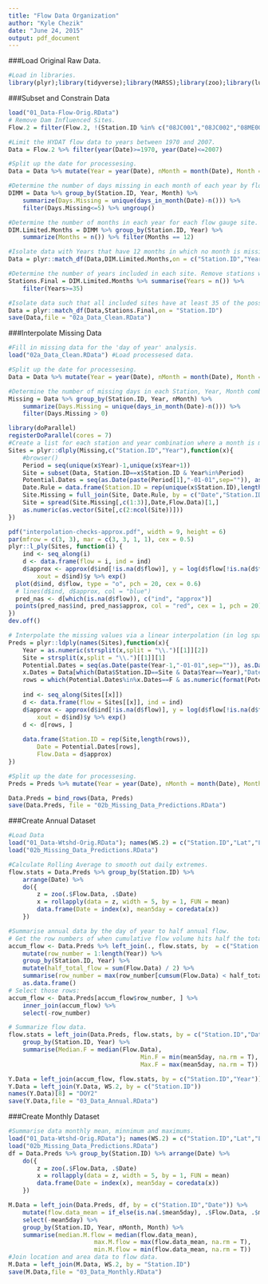 ```yaml
---
title: "Flow Data Organization"
author: "Kyle Chezik"
date: "June 24, 2015"
output: pdf_document
---
```


###Load Original Raw Data.
```r
#Load in libraries.
library(plyr);library(tidyverse);library(MARSS);library(zoo);library(lubridate)
```

###Subset and Constrain Data
```r
load("01_Data-Flow-Orig.RData")
# Remove Dam Influenced Sites.
Flow.2 = filter(Flow.2, !(Station.ID %in% c("08JC001","08JC002","08ME002")))

#Limit the HYDAT flow data to years between 1970 and 2007.
Data = Flow.2 %>% filter(year(Date)>=1970, year(Date)<=2007)

#Split up the date for processesing.
Data = Data %>% mutate(Year = year(Date), nMonth = month(Date), Month = month(Date, label = T), Day = day(Date), DOY = yday(Date))

#Determine the number of days missing in each month of each year by flow gauge station (DIMM = Days In Month Missing). Remove months with more then 5 days missing.
DIMM = Data %>% group_by(Station.ID, Year, Month) %>%
	summarize(Days.Missing = unique(days_in_month(Date)-n())) %>% 
	filter(Days.Missing<=5) %>% ungroup()

#Determine the number of months in each year for each flow gauge site. Remove years with fewer than 12 months.
DIM.Limited.Months = DIMM %>% group_by(Station.ID, Year) %>% 
	summarize(Months = n()) %>% filter(Months == 12)

#Isolate data with Years that have 12 months in which no month is missing more than 5 days.
Data = plyr::match_df(Data,DIM.Limited.Months,on = c("Station.ID","Year"))

#Determine the number of years included in each site. Remove stations with fewer than 35 years of data.
Stations.Final = DIM.Limited.Months %>% summarise(Years = n()) %>% 
	filter(Years>=35)

#Isolate data such that all included sites have at least 35 of the possible 38 years between 1970 and 2007, and each year has 12 full months where each month is missing no more than five days.
Data = plyr::match_df(Data,Stations.Final,on = "Station.ID")
save(Data,file = "02a_Data_Clean.RData")
```

###Interpolate Missing Data
```r
#Fill in missing data for the 'day of year' analysis.
load("02a_Data_Clean.RData") #Load processesed data.

#Split up the date for processesing.
Data = Data %>% mutate(Year = year(Date), nMonth = month(Date), Month = month(Date, label = T), Day = day(Date), DOY = yday(Date))

#Determine the number of missing days in each Station, Year, Month combination. Retain those that have more than 0.
Missing = Data %>% group_by(Station.ID, Year, nMonth) %>% 
	summarize(Days.Missing = unique(days_in_month(Date)-n())) %>% 
	filter(Days.Missing > 0)

library(doParallel)
registerDoParallel(cores = 7)
#Create a list for each station and year combination where a month is missing data. These lists include data for the year prior and after the year in which data is missing. This creates a vector/dataset in the wide format which is necessary for the auto-regressive state-space model.
Sites = plyr::dlply(Missing,c("Station.ID","Year"),function(x){
	#browser()
	Period = seq(unique(x$Year)-1,unique(x$Year+1))
	Site = subset(Data, Station.ID==x$Station.ID & Year%in%Period)
	Potential.Dates = seq(as.Date(paste(Period[1],"-01-01",sep="")), as.Date(paste(Period[3],"-12-31",sep="")), by = "day")
	Date.Rule = data.frame(Station.ID = rep(unique(x$Station.ID),length(Potential.Dates)),Date = Potential.Dates)
	Site.Missing = full_join(Site, Date.Rule, by = c("Date","Station.ID"))
	Site = spread(Site.Missing[,c(1:3)],Date,Flow.Data)[1,]
	as.numeric(as.vector(Site[,c(2:ncol(Site))]))
})

pdf("interpolation-checks-approx.pdf", width = 9, height = 6)
par(mfrow = c(3, 3), mar = c(3, 3, 1, 1), cex = 0.5)
plyr::l_ply(Sites, function(i) {
	ind <- seq_along(i)
	d <- data.frame(flow = i, ind = ind)
	d$approx <- approx(d$ind[!is.na(d$flow)], y = log(d$flow[!is.na(d$flow)]),
		xout = d$ind)$y %>% exp()
  plot(d$ind, d$flow, type = "o", pch = 20, cex = 0.6)
  # lines(d$ind, d$approx, col = "blue")
  pred_nas <- d[which(is.na(d$flow)), c("ind", "approx")]
  points(pred_nas$ind, pred_nas$approx, col = "red", cex = 1, pch = 20)
})
dev.off()

# Interpolate the missing values via a linear interpolation (in log space):
Preds = plyr::ldply(names(Sites),function(x){
	Year = as.numeric(strsplit(x,split = "\\.")[[1]][2])
	Site = strsplit(x,split = "\\.")[[1]][1]
	Potential.Dates = seq(as.Date(paste(Year-1,"-01-01",sep="")), as.Date(paste(Year+1,"-12-31",sep="")), by = "day")
	x.Dates = Data[which(Data$Station.ID==Site & Data$Year==Year),"Date"]
	rows = which(Potential.Dates%in%x.Dates==F & as.numeric(format(Potential.Dates,"%Y"))==Year)
	
	ind <- seq_along(Sites[[x]])
	d <- data.frame(flow = Sites[[x]], ind = ind)
	d$approx <- approx(d$ind[!is.na(d$flow)], y = log(d$flow[!is.na(d$flow)]),
		xout = d$ind)$y %>% exp()
	d <- d[rows, ]
	
	data.frame(Station.ID = rep(Site,length(rows)),
		Date = Potential.Dates[rows],
		Flow.Data = d$approx)
})

#Split up the date for processesing.
Preds = Preds %>% mutate(Year = year(Date), nMonth = month(Date), Month = month(Date, label = T), Day = day(Date), DOY = yday(Date))

Data.Preds = bind_rows(Data, Preds)
save(Data.Preds, file = "02b_Missing_Data_Predictions.RData")
```

###Create Annual Dataset
```r
#Load Data
load("01_Data-Wtshd-Orig.RData"); names(WS.2) = c("Station.ID","Lat","Long","Area")
load("02b_Missing_Data_Predictions.RData")

#Calculate Rolling Average to smooth out daily extremes.
flow.stats = Data.Preds %>% group_by(Station.ID) %>% 
	arrange(Date) %>%
	do({
		z = zoo(.$Flow.Data, .$Date)
		x = rollapply(data = z, width = 5, by = 1, FUN = mean)
		data.frame(Date = index(x), mean5day = coredata(x))
	})

#Summarise annual data by the day of year to half annual flow.
# Get the row numbers of when cumulative flow volume hits half the total yearly volume:
accum_flow <- Data.Preds %>% left_join(., flow.stats, by  = c("Station.ID", "Date")) %>% 
	mutate(row_number = 1:length(Year)) %>%
	group_by(Station.ID, Year) %>%
	mutate(half_total_flow = sum(Flow.Data) / 2) %>%
	summarise(row_number = max(row_number[cumsum(Flow.Data) < half_total_flow])) %>%
	as.data.frame()
# Select those rows:
accum_flow <- Data.Preds[accum_flow$row_number, ] %>%
	inner_join(accum_flow) %>%
	select(-row_number)

# Summarize flow data.
flow.stats = left_join(Data.Preds, flow.stats, by = c("Station.ID","Date")) %>% 
	group_by(Station.ID, Year) %>% 
	summarise(Median.F = median(Flow.Data),
									 Min.F = min(mean5day, na.rm = T),
									 Max.F = max(mean5day, na.rm = T))

Y.Data = left_join(accum_flow, flow.stats, by = c("Station.ID","Year"))
Y.Data = left_join(Y.Data, WS.2, by = c("Station.ID"))
names(Y.Data)[8] = "DOY2"
save(Y.Data,file = "03_Data_Annual.RData")
```

###Create Monthly Dataset
```r
#Summarise data monthly mean, minnimum and maximums.
load("01_Data-Wtshd-Orig.RData"); names(WS.2) = c("Station.ID","Lat","Long","Area")
load("02b_Missing_Data_Predictions.RData")
df = Data.Preds %>% group_by(Station.ID) %>% arrange(Date) %>%
	do({
		z = zoo(.$Flow.Data, .$Date)
		x = rollapply(data = z, width = 5, by = 1, FUN = mean)
		data.frame(Date = index(x), mean5day = coredata(x))
	})

M.Data = left_join(Data.Preds, df, by = c("Station.ID","Date")) %>% 
	mutate(flow.data_mean = if_else(is.na(.$mean5day), .$Flow.Data, .$mean5day)) %>%
	select(-mean5day) %>% 
	group_by(Station.ID, Year, nMonth, Month) %>% 
	summarise(median.M.flow = median(flow.data_mean),
 						max.M.flow = max(flow.data_mean, na.rm = T),
 						min.M.flow = min(flow.data_mean, na.rm = T))
#Join location and area data to flow data.
M.Data = left_join(M.Data, WS.2, by = "Station.ID")
save(M.Data,file = "03_Data_Monthly.RData")
```